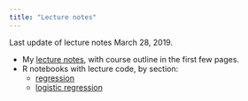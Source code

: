 ```yaml
---
title: "Lecture notes"
---
```


Last update of lecture notes March 28, 2019.

- My [lecture notes](slides-sw.pdf), with course outline in the first few pages.
- R notebooks with lecture code, by section:
  - [regression](https://raw.githubusercontent.com/nxskok/stad29-notes/master/bRegression.Rmd)
  - [logistic regression](https://raw.githubusercontent.com/nxskok/stad29-notes/master/bLogistic.Rmd)


